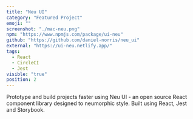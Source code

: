 ```yaml
---
title: "Neu UI"
category: "Featured Project"
emoji: ""
screenshot: "./mac-neu.png"
npm: "https://www.npmjs.com/package/ui-neu"
github: "https://github.com/daniel-norris/neu_ui"
external: "https://ui-neu.netlify.app/"
tags:
  - React
  - CircleCI
  - Jest
visible: "true"
position: 2
---
```


Prototype and build projects faster using Neu UI - an open source React component library designed to neumorphic style. Built using React, Jest and Storybook.